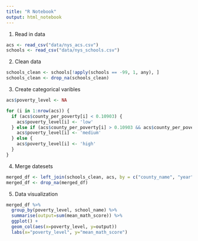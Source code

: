 ```yaml
---
title: "R Notebook"
output: html_notebook
---
```


1. Read in data
```r
acs <- read_csv("data/nys_acs.csv")
schools <- read_csv("data/nys_schools.csv")
```

2. Clean data 
```r
schools_clean <- schools[!apply(schools == -99, 1, any), ]
schools_clean <- drop_na(schools_clean)
```

3. Create categorical varibles 
```r
acs$poverty_level <- NA

for (i in 1:nrow(acs)) {
  if (acs$county_per_poverty[i] < 0.10903) {
    acs$poverty_level[i] <- 'low'
  } else if (acs$county_per_poverty[i] > 0.10903 && acs$county_per_poverty[i] < 0.14929) {
    acs$poverty_level[i] <- 'medium'
  } else {
    acs$poverty_level[i] <- 'high'
  }
}
```

4. Merge datesets 
```r
merged_df <- left_join(schools_clean, acs, by = c("county_name", "year"))
merged_df <- drop_na(merged_df)
```

5. Data visualization 
```r
merged_df %>% 
  group_by(poverty_level, school_name) %>% 
  summarise(output=sum(mean_math_score)) %>% 
  ggplot() + 
  geom_col(aes(x=poverty_level, y=output)) 
  labs(x="poverty_level", y="mean_math_score")
```



